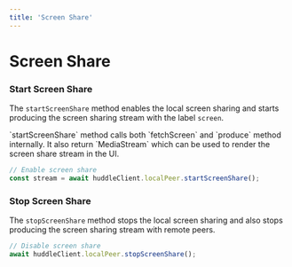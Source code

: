 ```yaml
---
title: 'Screen Share' 
---
```



# Screen Share

### Start Screen Share 

The `startScreenShare` method enables the local screen sharing and starts producing the screen sharing stream with the label `screen`.

<Callout type='info'>
`startScreenShare` method calls both `fetchScreen` and `produce` method internally. It also return `MediaStream` which can be used to render the screen share stream in the UI.
</Callout>

```js
// Enable screen share
const stream = await huddleClient.localPeer.startScreenShare();
```

### Stop Screen Share

The `stopScreenShare` method stops the local screen sharing and also stops producing the screen sharing stream with remote peers.

```js
// Disable screen share
await huddleClient.localPeer.stopScreenShare();
```